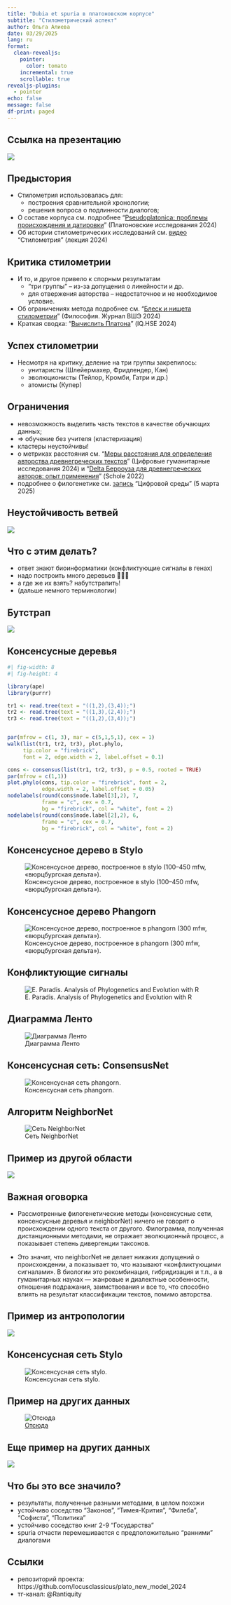 ```yaml
---
title: "Dubia et spuria в платоновском корпусе"
subtitle: "Стилометрический аспект"
author: Ольга Алиева
date: 03/29/2025
lang: ru
format: 
  clean-revealjs:
    pointer: 
      color: tomato
    incremental: true 
    scrollable: true
revealjs-plugins:
  - pointer
echo: false
message: false
df-print: paged
---
```


## Ссылка на презентацию

![](qr.png)

## Предыстория

-   Стилометрия использовалась для:
    -   построения сравнительной хронологии;
    -   решения вопроса о подлинности диалогов;
-   О составе корпуса см. подробнее "[Pseudoplatonica: проблемы происхождения и датировки](http://www.pinvestigations.ru/stable/46294EF0-5144-4782-A505-F187FE1D5EBF)" (Платоновские исследования 2024)
- Об истории стилометрических исследований см. [видео](https://youtu.be/EoyVIDwjsuE) "Стилометрия" (лекция 2024)

## Критика стилометрии

-   И то, и другое привело к спорным результатам
    -   "три группы" -- из-за допущения о линейности и др.
    -   для отвержения авторства -- недостаточное и не необходимое условие.
- Об ограничениях метода подробнее см. "[Блеск и нищета стилометрии](https://philosophy.hse.ru/article/view/22609)" (Философия. Журнал ВШЭ 2024)
- Краткая сводка: "[Вычислить Платона](https://iq-media.ru/archive/934333352.html)" (IQ.HSE 2024)

## Успех стилометрии

-   Несмотря на критику, деление на три группы закрепилось:
    -   унитаристы (Шлейермахер, Фридлендер, Кан)
    -   эволюционисты (Тейлор, Кромби, Гатри и др.)
    -   атомисты (Купер)

## Ограничения

-   невозможность выделить часть текстов в качестве обучающих данных;
-   =\> обучение без учителя (кластеризация)
-   кластеры неустойчивы!
- о метриках расстояния см. "[Меры расстояния для определения авторства древнегреческих текстов](https://pushkinskijdom.ru/zhurnal-tsifrovye-issledovaniya/tsifrovye-gumanitarnye-issledovaniya-1-2024/)" (Цифровые гуманитарные исследования 2024) и "[Delta Берроуза для древнегреческих авторов: опыт применения](https://classics.nsu.ru/schole/16/16-2-alieva.pdf)" (Schole 2022)
-   подробнее о филогенетике см. [запись](https://vkvideo.ru/video-222835606_456239044) "Цифровой среды" (5 марта 2025)

## Неустойчивость ветвей

![](images_bw/img2.png)

## Что с этим делать?

- ответ знают биоинформатики (конфликтующие сигналы в генах)
- надо построить много деревьев 🌲🌳🌴
- а где же их взять? набутстрапить!
- (дальше немного терминологии)

## Бутстрап 

![](https://datasciencedojo.com/wp-content/uploads/bootstrap-scheme.png)

## Консенсусные деревья

```r
#| fig-width: 8
#| fig-height: 4

library(ape)
library(purrr)

tr1 <- read.tree(text = "((1,2),(3,4));")
tr2 <- read.tree(text = "((1,3),(2,4));")
tr3 <- read.tree(text = "((1,2),(3,4));")


par(mfrow = c(1, 3), mar = c(5,1,5,1), cex = 1)
walk(list(tr1, tr2, tr3), plot.phylo, 
     tip.color = "firebrick", 
     font = 2, edge.width = 2, label.offset = 0.1)

cons <- consensus(list(tr1, tr2, tr3), p = 0.5, rooted = TRUE)
par(mfrow = c(1,1))
plot.phylo(cons, tip.color = "firebrick", font = 2, 
           edge.width = 2, label.offset = 0.05)
nodelabels(round(cons$node.label[3],2), 7, 
           frame = "c", cex = 0.7, 
           bg = "firebrick", col = "white", font = 2)
nodelabels(round(cons$node.label[2],2), 6, 
           frame = "c", cex = 0.7,
           bg = "firebrick", col = "white", font = 2)
```

## Консенсусное дерево в Stylo

![Консенсусное дерево, построенное в stylo (100–450 mfw, «вюрцбургская дельта»).](images_bw/img4.png)

## Консенсусное дерево Phangorn

![Консенсусное дерево, построенное в phangorn (300 mfw, «вюрцбургская дельта»). ](images_bw/img5.png)

## Конфликтующие сигналы

![E. Paradis. Analysis of Phylogenetics and Evolution with R](./images_after_review/cons2.png)

## Диаграмма Ленто

![Диаграмма Ленто](images_bw/img3.png)

## Консенсусная сеть: ConsensusNet

![Консенсусная сеть phangorn.](images_bw/img7.png)

## Алгоритм NeighborNet

![Сеть NeighborNet](images_bw/img8.png)

## Пример из другой области

![](https://locusclassicus.github.io/text_analysis_2024/images/cons3.jpg)

## Важная оговорка 

- Рассмотренные филогенетические методы (консенсусные сети, консенсусные деревья и neighborNet) ничего не говорят о происхождении одного текста от другого. Филограмма, полученная дистанционными методами, не отражает эволюционный процесс, а показывает степень дивергенции таксонов.

- Это значит, что neighborNet не делает никаких допущений о происхождении, а показывает то, что называют «конфликтующими сигналами». В биологии это рекомбинация, гибридизация и т.п., а в гуманитарных науках — жанровые и диалектные особенности, отношения подражания, заимствования и все то, что способно влиять на результат классификации текстов, помимо авторства.

## Пример из антропологии

![](riding.png)

## Консенсусная сеть Stylo

![ Консенсусная сеть stylo.](images_bw/img6.png)

## Пример на других данных

![[Отсюда](https://computationalstylistics.github.io/projects/bootstrap-networks/)](https://computationalstylistics.github.io/assets/img/66_English_novels_network.png)

## Еще пример на других данных

![](https://computationalstylistics.github.io/assets/img/124_Greek_texts.png)

## Что бы это все значило?

-   результаты, полученные разными методами, в целом похожи
-   устойчиво соседство "Законов", "Тимея-Крития", "Филеба", "Софиста", "Политика"
-   устойчиво соседство книг 2-9 "Государства"
-   spuria отчасти перемешивается с предположительно "ранними" диалогами

## Ссылки

-   репозиторий проекта: https://github.com/locusclassicus/plato_new_model_2024
-   тг-канал: @Rantiquity

